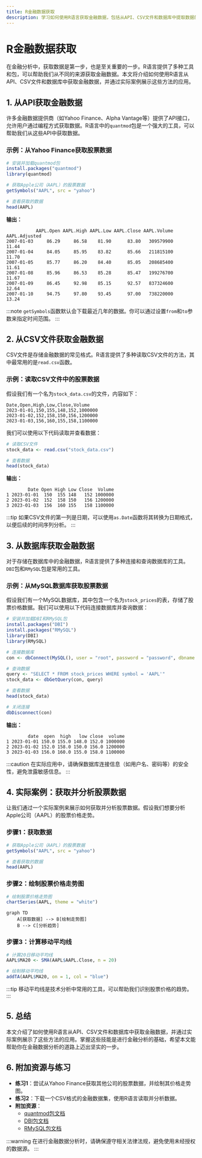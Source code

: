 ```yaml
---
title: R金融数据获取
description: 学习如何使用R语言获取金融数据，包括从API、CSV文件和数据库中提取数据的方法。本文适合初学者，包含代码示例和实际案例。
---
```


# R金融数据获取

在金融分析中，获取数据是第一步，也是至关重要的一步。R语言提供了多种工具和包，可以帮助我们从不同的来源获取金融数据。本文将介绍如何使用R语言从API、CSV文件和数据库中获取金融数据，并通过实际案例展示这些方法的应用。

## 1. 从API获取金融数据

许多金融数据提供商（如Yahoo Finance、Alpha Vantage等）提供了API接口，允许用户通过编程方式获取数据。R语言中的`quantmod`包是一个强大的工具，可以帮助我们从这些API中获取数据。

### 示例：从Yahoo Finance获取股票数据

```r
# 安装并加载quantmod包
install.packages("quantmod")
library(quantmod)

# 获取Apple公司（AAPL）的股票数据
getSymbols("AAPL", src = "yahoo")

# 查看获取的数据
head(AAPL)
```

**输出：**

```
           AAPL.Open AAPL.High AAPL.Low AAPL.Close AAPL.Volume AAPL.Adjusted
2007-01-03     86.29     86.58    81.90      83.80   309579900         11.44
2007-01-04     84.05     85.95    83.82      85.66   211815100         11.70
2007-01-05     85.77     86.20    84.40      85.05   208685400         11.61
2007-01-08     85.96     86.53    85.28      85.47   199276700         11.67
2007-01-09     86.45     92.98    85.15      92.57   837324600         12.64
2007-01-10     94.75     97.80    93.45      97.00   738220000         13.24
```

:::note
`getSymbols`函数默认会下载最近几年的数据。你可以通过设置`from`和`to`参数来指定时间范围。
:::

## 2. 从CSV文件获取金融数据

CSV文件是存储金融数据的常见格式。R语言提供了多种读取CSV文件的方法，其中最常用的是`read.csv`函数。

### 示例：读取CSV文件中的股票数据

假设我们有一个名为`stock_data.csv`的文件，内容如下：

```
Date,Open,High,Low,Close,Volume
2023-01-01,150,155,148,152,1000000
2023-01-02,152,158,150,156,1200000
2023-01-03,156,160,155,158,1100000
```

我们可以使用以下代码读取并查看数据：

```r
# 读取CSV文件
stock_data <- read.csv("stock_data.csv")

# 查看数据
head(stock_data)
```

**输出：**

```
        Date Open High Low Close  Volume
1 2023-01-01  150  155 148   152 1000000
2 2023-01-02  152  158 150   156 1200000
3 2023-01-03  156  160 155   158 1100000
```

:::tip
如果CSV文件的第一列是日期，可以使用`as.Date`函数将其转换为日期格式，以便后续的时间序列分析。
:::

## 3. 从数据库获取金融数据

对于存储在数据库中的金融数据，R语言提供了多种连接和查询数据库的工具。`DBI`包和`RMySQL`包是常用的工具。

### 示例：从MySQL数据库获取股票数据

假设我们有一个MySQL数据库，其中包含一个名为`stock_prices`的表，存储了股票价格数据。我们可以使用以下代码连接数据库并查询数据：

```r
# 安装并加载DBI和RMySQL包
install.packages("DBI")
install.packages("RMySQL")
library(DBI)
library(RMySQL)

# 连接数据库
con <- dbConnect(MySQL(), user = "root", password = "password", dbname = "finance", host = "localhost")

# 查询数据
query <- "SELECT * FROM stock_prices WHERE symbol = 'AAPL'"
stock_data <- dbGetQuery(con, query)

# 查看数据
head(stock_data)

# 关闭连接
dbDisconnect(con)
```

**输出：**

```
        date  open  high   low close  volume
1 2023-01-01 150.0 155.0 148.0 152.0 1000000
2 2023-01-02 152.0 158.0 150.0 156.0 1200000
3 2023-01-03 156.0 160.0 155.0 158.0 1100000
```

:::caution
在实际应用中，请确保数据库连接信息（如用户名、密码等）的安全性，避免泄露敏感信息。
:::

## 4. 实际案例：获取并分析股票数据

让我们通过一个实际案例来展示如何获取并分析股票数据。假设我们想要分析Apple公司（AAPL）的股票价格走势。

### 步骤1：获取数据

```r
# 获取Apple公司（AAPL）的股票数据
getSymbols("AAPL", src = "yahoo")

# 查看获取的数据
head(AAPL)
```

### 步骤2：绘制股票价格走势图

```r
# 绘制股票价格走势图
chartSeries(AAPL, theme = "white")
```

```mermaid
graph TD
    A[获取数据] --> B[绘制走势图]
    B --> C[分析趋势]
```

### 步骤3：计算移动平均线

```r
# 计算20日移动平均线
AAPL$MA20 <- SMA(AAPL$AAPL.Close, n = 20)

# 绘制移动平均线
addTA(AAPL$MA20, on = 1, col = "blue")
```

:::tip
移动平均线是技术分析中常用的工具，可以帮助我们识别股票价格的趋势。
:::

## 5. 总结

本文介绍了如何使用R语言从API、CSV文件和数据库中获取金融数据，并通过实际案例展示了这些方法的应用。掌握这些技能是进行金融分析的基础，希望本文能帮助你在金融数据分析的道路上迈出坚实的一步。

## 6. 附加资源与练习

- **练习1**：尝试从Yahoo Finance获取其他公司的股票数据，并绘制其价格走势图。
- **练习2**：下载一个CSV格式的金融数据集，使用R语言读取并分析数据。
- **附加资源**：
  - [quantmod包文档](https://cran.r-project.org/web/packages/quantmod/quantmod.pdf)
  - [DBI包文档](https://cran.r-project.org/web/packages/DBI/DBI.pdf)
  - [RMySQL包文档](https://cran.r-project.org/web/packages/RMySQL/RMySQL.pdf)

:::warning
在进行金融数据分析时，请确保遵守相关法律法规，避免使用未经授权的数据源。
:::